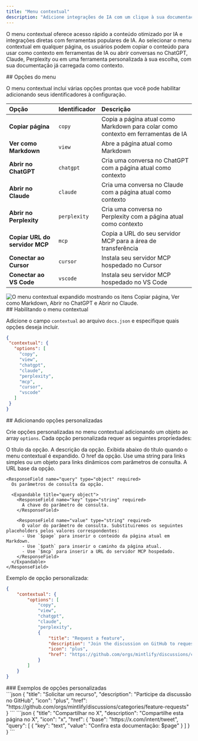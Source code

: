 ```yaml
---
title: "Menu contextual"
description: "Adicione integrações de IA com um clique à sua documentação"
---
```



O menu contextual oferece acesso rápido a conteúdo otimizado por IA e integrações diretas com ferramentas populares de IA. Ao selecionar o menu contextual em qualquer página, os usuários podem copiar o conteúdo para usar como contexto em ferramentas de IA ou abrir conversas no ChatGPT, Claude, Perplexity ou em uma ferramenta personalizada à sua escolha, com sua documentação já carregada como contexto.


<div id="menu-options">
  ## Opções do menu
</div>

O menu contextual inclui várias opções prontas que você pode habilitar adicionando seus identificadores à configuração.

| Opção | Identificador | Descrição |
|:--------|:------------|:-------------|
| **Copiar página** | `copy` | Copia a página atual como Markdown para colar como contexto em ferramentas de IA |
| **Ver como Markdown** | `view` | Abre a página atual como Markdown |
| **Abrir no ChatGPT** | `chatgpt` | Cria uma conversa no ChatGPT com a página atual como contexto |
| **Abrir no Claude** | `claude` | Cria uma conversa no Claude com a página atual como contexto |
| **Abrir no Perplexity** | `perplexity` | Cria uma conversa no Perplexity com a página atual como contexto |
| **Copiar URL do servidor MCP** | `mcp` | Copia a URL do seu servidor MCP para a área de transferência |
| **Conectar ao Cursor** | `cursor` | Instala seu servidor MCP hospedado no Cursor |
| **Conectar ao VS Code** | `vscode` | Instala seu servidor MCP hospedado no VS Code |

<Frame>
    <img 
    src="/images/contextual-menu/contextual-menu.png" 
    alt="O menu contextual expandido mostrando os itens Copiar página, Ver como Markdown, Abrir no ChatGPT e Abrir no Claude." 
  />
</Frame>

<div id="enabling-the-contextual-menu">
  ## Habilitando o menu contextual
</div>

Adicione o campo `contextual` ao arquivo `docs.json` e especifique quais opções deseja incluir.

```json
{
 "contextual": {
   "options": [
     "copy",
     "view",
     "chatgpt",
     "claude",
     "perplexity",
     "mcp",
     "cursor",
     "vscode"
   ]
 }
}
```

<div id="adding-custom-options">
  ## Adicionando opções personalizadas
</div>

Crie opções personalizadas no menu contextual adicionando um objeto ao array `options`. Cada opção personalizada requer as seguintes propriedades:

<ResponseField name="title" type="string" required>
  O título da opção.
</ResponseField>

<ResponseField name="description" type="string" required>
  A descrição da opção. Exibida abaixo do título quando o menu contextual é expandido.
</ResponseField>

<IconsRequired />

<ResponseField name="href" type="string | object" required>
  O href da opção. Use uma string para links simples ou um objeto para links dinâmicos com parâmetros de consulta.
  
  <Expandable title="href object">
    <ResponseField name="base" type="string" required>
      A URL base da opção.
    </ResponseField>

    <ResponseField name="query" type="object" required>
      Os parâmetros de consulta da opção.

      <Expandable title="query object">
        <ResponseField name="key" type="string" required>
          A chave do parâmetro de consulta.
        </ResponseField>

        <ResponseField name="value" type="string" required>
          O valor do parâmetro de consulta. Substituiremos os seguintes placeholders pelos valores correspondentes:
          - Use `$page` para inserir o conteúdo da página atual em Markdown.
          - Use `$path` para inserir o caminho da página atual.
          - Use `$mcp` para inserir a URL do servidor MCP hospedado.
        </ResponseField>
      </Expandable>
    </ResponseField>
  </Expandable>
</ResponseField>

Exemplo de opção personalizada:

```json {9-14} wrap
{
    "contextual": {
        "options": [
            "copy",
            "view",
            "chatgpt",
            "claude",
            "perplexity",
            {
                "title": "Request a feature",
                "description": "Join the discussion on GitHub to request a new feature",
                "icon": "plus",
                "href": "https://github.com/orgs/mintlify/discussions/categories/feature-requests"
            }
        ]
    }
}
```

<div id="custom-option-examples">
  ### Exemplos de opções personalizadas
</div>

<AccordionGroup>
<Accordion title="Link simples">
```json
{
  "title": "Solicitar um recurso",
  "description": "Participe da discussão no GitHub",
  "icon": "plus",
  "href": "https://github.com/orgs/mintlify/discussions/categories/feature-requests"
}
```
</Accordion>

<Accordion title="Link dinâmico com conteúdo da página">
```json
{
  "title": "Compartilhar no X",
  "description": "Compartilhe esta página no X",
  "icon": "x",
  "href": {
    "base": "https://x.com/intent/tweet",
    "query": [
      {
      "key": "text",
      "value": "Confira esta documentação: $page"
      }
    ]
  }
}
```
</Accordion>
</AccordionGroup>